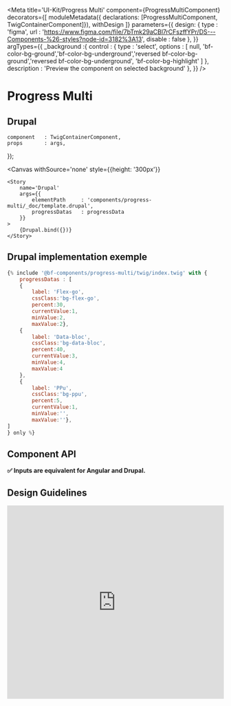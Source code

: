 
<Meta
    title='UI-Kit/Progress Multi'
    component={ProgressMultiComponent}
    decorators={[
        moduleMetadata({ declarations: [ProgressMultiComponent, TwigContainerComponent]}),
        withDesign
    ]}
    parameters={{
        design: {
            type    : 'figma',
            url     : 'https://www.figma.com/file/7bTmk29aCBl7rCFszffYPr/DS---Components-%26-styles?node-id=3182%3A13',
            disable : false
        },
    }}
    argTypes={{
        _background :{
            control : {
                type : 'select',
                options : [ null, 'bf-color-bg-ground','bf-color-bg-underground','reversed bf-color-bg-ground','reversed bf-color-bg-underground', 'bf-color-bg-highlight' ]
            },
            description : 'Preview the component on selected background'
        },
    }}
/>

# Progress Multi

## Drupal

    component   : TwigContainerComponent,
    props       : args,
});

<Canvas
    withSource='none'
    style={{height: '300px'}}
>
    <Story
        name='Drupal'
        args={{
            elementPath     : 'components/progress-multi/_doc/template.drupal',
            progressDatas   : progressData
        }}
    >
        {Drupal.bind({})}
    </Story>
</Canvas>


## Drupal implementation exemple

```jsx
{% include '@bf-components/progress-multi/twig/index.twig' with {
    progressDatas : [
    {
        label: 'Flex-go',
        cssClass:'bg-flex-go',
        percent:30,
        currentValue:1,
        minValue:2,
        maxValue:2},
    {
        label: 'Data-bloc',
        cssClass:'bg-data-bloc',
        percent:40,
        currentValue:3,
        minValue:4,
        maxValue:4
    },
    {
        label: 'PPu',
        cssClass:'bg-ppu',
        percent:5,
        currentValue:1,
        minValue:'',
        maxValue:''},
]
} only %}
```

## Component API

**✅ Inputs are equivalent for Angular and Drupal.**

<Props of={ProgressMultiComponent} />


## Design Guidelines

<iframe width='100%' height='450' src='https://www.figma.com/embed?embed_host=share&url=https%3A%2F%2Fwww.figma.com%2Ffile%2F7bTmk29aCBl7rCFszffYPr%2FDS---Components-%2526-styles%3Fnode-id%3D3182%253A13' frameBorder='0' allowFullScreen></iframe>
